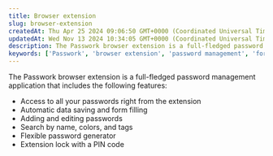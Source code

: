 ```yaml
---
title: Browser extension
slug: browser-extension
createdAt: Thu Apr 25 2024 09:06:50 GMT+0000 (Coordinated Universal Time)
updatedAt: Wed Nov 13 2024 10:34:05 GMT+0000 (Coordinated Universal Time)
description: The Passwork browser extension is a full-fledged password management application with features like password access, automatic form filling, and a flexible password generator.
keywords: ['Passwork', 'browser extension', 'password management', 'form filling', 'password generator']
---
```


The Passwork browser extension is a full-fledged password management application that includes the following features:

- Access to all your passwords right from the extension
- Automatic data saving and form filling
- Adding and editing passwords
- Search by name, colors, and tags
- Flexible password generator
- Extension lock with a PIN code

